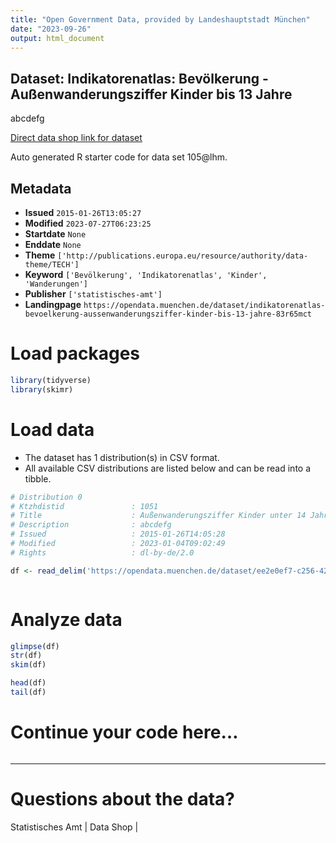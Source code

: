 ```yaml
---
title: "Open Government Data, provided by Landeshauptstadt München"
date: "2023-09-26"
output: html_document
---
```


## Dataset: Indikatorenatlas: Bevölkerung - Außenwanderungsziffer Kinder bis 13 Jahre

abcdefg

[Direct data shop link for dataset](https://opendata.muenchen.de/dataset/105@lhm)

Auto generated R starter code for data set 105@lhm.

## Metadata

- **Issued** `2015-01-26T13:05:27`
- **Modified** `2023-07-27T06:23:25`
- **Startdate** `None`
- **Enddate** `None`
- **Theme** `['http://publications.europa.eu/resource/authority/data-theme/TECH']`
- **Keyword** `['Bevölkerung', 'Indikatorenatlas', 'Kinder', 'Wanderungen']`
- **Publisher** `['statistisches-amt']`
- **Landingpage** `https://opendata.muenchen.de/dataset/indikatorenatlas-bevoelkerung-aussenwanderungsziffer-kinder-bis-13-jahre-83r65mct`


# Load packages

```r

library(tidyverse)
library(skimr)

```

# Load data

-   The dataset has 1 distribution(s) in CSV format.
-   All available CSV distributions are listed below and can be read into a tibble.

```r

# Distribution 0
# Ktzhdistid               : 1051
# Title                    : Außenwanderungsziffer Kinder unter 14 Jahre
# Description              : abcdefg
# Issued                   : 2015-01-26T14:05:28
# Modified                 : 2023-01-04T09:02:49
# Rights                   : dl-by-de/2.0

df <- read_delim('https://opendata.muenchen.de/dataset/ee2e0ef7-c256-42d6-a5e7-949cbb4e1905/resource/604650ad-240a-4a94-9649-664c5d1e1c19/download/indikatorenatlas2209_bevoelkerung_aussenwanderungsziffer_kinder_unter_14_jahre.csv')



```

# Analyze data

```r

glimpse(df)
str(df)
skim(df)

head(df)
tail(df)

```

# Continue your code here...

```r

```

------------------------------------------------------------------------

# Questions about the data?

Statistisches Amt | Data Shop | 
